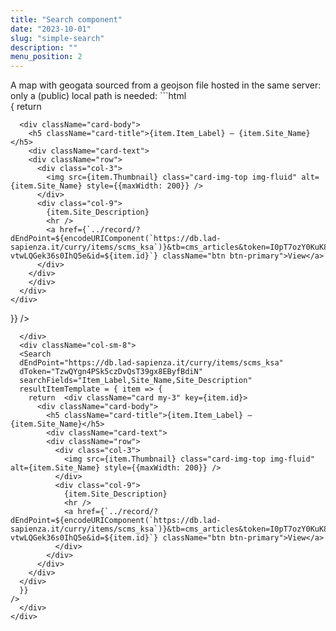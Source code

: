 ```yaml
---
title: "Search component"
date: "2023-10-01"
slug: "simple-search"
description: ""
menu_position: 2
---
```





<div className="row">
  <div className="col-sm-4">
  A map with geogata sourced from a geojson file hosted in the same server: only a (public) local path is needed:
```html
<Search
  dEndPoint="https://db.lad-sapienza.it/curry/items/scms_ksa"
  dToken="TzwQYgn4PSk5czDvQsT39gx8EByfBdiN"
  searchFields="Item_Label,Site_Name,Site_Description"
  resultItemTemplate = { item => {
    return  <div className="card my-3" key={item.id}>
      
      <div className="card-body">
        <h5 className="card-title">{item.Item_Label} — {item.Site_Name}</h5>
        <div className="card-text">
        <div className="row">
          <div class="col-3">
            <img src={item.Thumbnail} class="card-img-top img-fluid" alt={item.Site_Name} style={{maxWidth: 200}} />
          </div>
          <div class="col-9">
            {item.Site_Description}
            <hr />
            <a href={`../record/?dEndPoint=${encodeURIComponent(`https://db.lad-sapienza.it/curry/items/scms_ksa`)}&tb=cms_articles&token=I0pT7ozY0KuK8i-vtwLQGek36s0IhQ5e&id=${item.id}`} className="btn btn-primary">View</a>
          </div>
        </div>
        </div>
      </div>
    </div>
  }}
/>
```
  </div>
  <div className="col-sm-8">
  <Search
  dEndPoint="https://db.lad-sapienza.it/curry/items/scms_ksa"
  dToken="TzwQYgn4PSk5czDvQsT39gx8EByfBdiN"
  searchFields="Item_Label,Site_Name,Site_Description"
  resultItemTemplate = { item => {
    return  <div className="card my-3" key={item.id}>
      <div className="card-body">
        <h5 className="card-title">{item.Item_Label} — {item.Site_Name}</h5>
        <div className="card-text">
        <div className="row">
          <div class="col-3">
            <img src={item.Thumbnail} class="card-img-top img-fluid" alt={item.Site_Name} style={{maxWidth: 200}} />
          </div>
          <div class="col-9">
            {item.Site_Description}
            <hr />
            <a href={`../record/?dEndPoint=${encodeURIComponent(`https://db.lad-sapienza.it/curry/items/scms_ksa`)}&tb=cms_articles&token=I0pT7ozY0KuK8i-vtwLQGek36s0IhQ5e&id=${item.id}`} className="btn btn-primary">View</a>
          </div>
        </div>
      </div>
    </div>
  </div>
  }}
/>
  </div>
</div>
